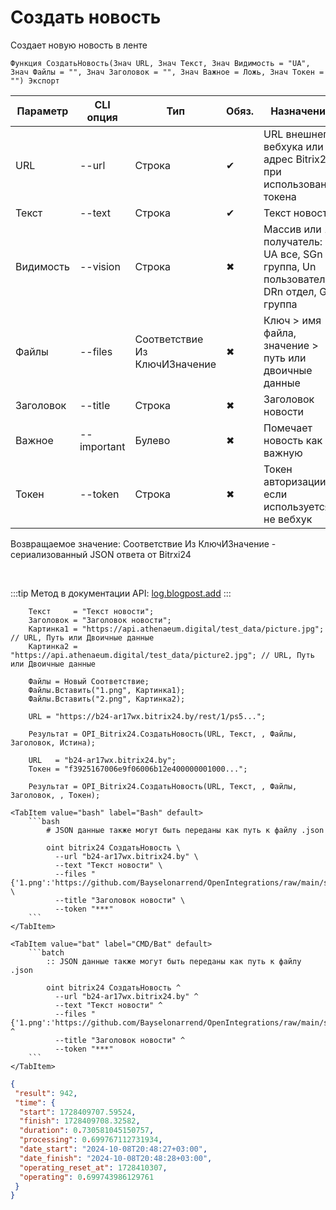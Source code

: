 ﻿---
sidebar_position: 1
---


# Создать новость
 Создает новую новость в ленте



`Функция СоздатьНовость(Знач URL, Знач Текст, Знач Видимость = "UA", Знач Файлы = "", Знач Заголовок = "", Знач Важное = Ложь, Знач Токен = "") Экспорт`

  | Параметр | CLI опция | Тип | Обяз. | Назначение |
  |-|-|-|-|-|
  | URL | --url | Строка | &#x2714; | URL внешнего вебхука или адрес Bitrix24 при использовании токена |
  | Текст | --text | Строка | &#x2714; | Текст новости |
  | Видимость | --vision | Строка | &#x2716; | Массив или 1 получатель: UA все, SGn р. группа, Un пользователь, DRn отдел, Gn группа |
  | Файлы | --files | Соответствие Из КлючИЗначение | &#x2716; | Ключ > имя файла, значение > путь или двоичные данные |
  | Заголовок | --title | Строка | &#x2716; | Заголовок новости |
  | Важное | --important | Булево | &#x2716; | Помечает новость как важную |
  | Токен | --token | Строка | &#x2716; | Токен авторизации, если используется не вебхук |

  
  Возвращаемое значение:   Соответствие Из КлючИЗначение - сериализованный JSON ответа от Bitrxi24

<br/>

:::tip
Метод в документации API: [log.blogpost.add](https://dev.1c-bitrix.ru/rest_help/log/log_blogpost_add.php)
:::
<br/>


```bsl title="Пример использования для 1С:Предприятие/OneScript"
    Текст     = "Текст новости";
    Заголовок = "Заголовок новости";
    Картинка1 = "https://api.athenaeum.digital/test_data/picture.jpg";  // URL, Путь или Двоичные данные
    Картинка2 = "https://api.athenaeum.digital/test_data/picture2.jpg"; // URL, Путь или Двоичные данные

    Файлы = Новый Соответствие;
    Файлы.Вставить("1.png", Картинка1);
    Файлы.Вставить("2.png", Картинка2);

    URL = "https://b24-ar17wx.bitrix24.by/rest/1/ps5...";

    Результат = OPI_Bitrix24.СоздатьНовость(URL, Текст, , Файлы, Заголовок, Истина);

    URL   = "b24-ar17wx.bitrix24.by";
    Токен = "f3925167006e9f06006b12e400000001000...";

    Результат = OPI_Bitrix24.СоздатьНовость(URL, Текст, , Файлы, Заголовок, , Токен);
```
    

 <Tabs>
  
    <TabItem value="bash" label="Bash" default>
        ```bash
            # JSON данные также могут быть переданы как путь к файлу .json
            
            oint bitrix24 СоздатьНовость \
              --url "b24-ar17wx.bitrix24.by" \
              --text "Текст новости" \
              --files "{'1.png':'https://github.com/Bayselonarrend/OpenIntegrations/raw/main/service/test_data/picture.jpg','2.png':'https://github.com/Bayselonarrend/OpenIntegrations/raw/main/service/test_data/picture2.jpg'}" \
              --title "Заголовок новости" \
              --token "***"
        ```
    </TabItem>
  
    <TabItem value="bat" label="CMD/Bat" default>
        ```batch
            :: JSON данные также могут быть переданы как путь к файлу .json
            
            oint bitrix24 СоздатьНовость ^
              --url "b24-ar17wx.bitrix24.by" ^
              --text "Текст новости" ^
              --files "{'1.png':'https://github.com/Bayselonarrend/OpenIntegrations/raw/main/service/test_data/picture.jpg','2.png':'https://github.com/Bayselonarrend/OpenIntegrations/raw/main/service/test_data/picture2.jpg'}" ^
              --title "Заголовок новости" ^
              --token "***"
        ```
    </TabItem>
</Tabs>


```json title="Результат"
{
 "result": 942,
 "time": {
  "start": 1728409707.59524,
  "finish": 1728409708.32582,
  "duration": 0.730581045150757,
  "processing": 0.699767112731934,
  "date_start": "2024-10-08T20:48:27+03:00",
  "date_finish": "2024-10-08T20:48:28+03:00",
  "operating_reset_at": 1728410307,
  "operating": 0.699743986129761
 }
}
```
